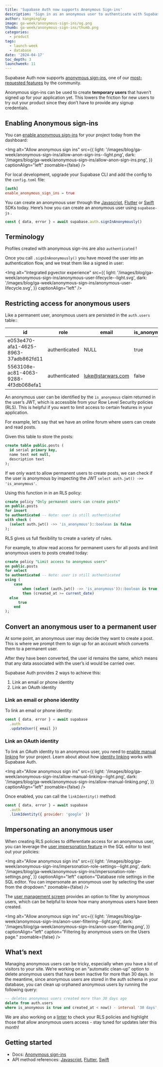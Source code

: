 ```yaml
---
title: 'Supabase Auth now supports Anonymous Sign-ins'
description: 'Sign in as an anonymous user to authenticate with Supabase'
author: kangmingtay
image: ga-week/anonymous-sign-ins/og.png
thumb: ga-week/anonymous-sign-ins/thumb.png
categories:
  - product
tags:
  - launch-week
  - database
date: '2024-04-17'
toc_depth: 3
launchweek: 11
---
```


Supabase Auth now supports [anonymous sign-ins](/docs/guides/auth/auth-anonymous), one of our [most-requested features](https://github.com/supabase/auth/issues/68) by the community.

Anonymous sign-ins can be used to create **temporary users** that haven’t signed up for your application yet. This lowers the friction for new users to try out your product since they don’t have to provide any signup credentials.

[](https://www.youtube.com/watch?v=VNQd2oDAM9g)

## Enabling Anonymous sign-ins

You can [enable anonymous sign-ins](/dashboard/project/_/settings/auth) for your project today from the dashboard:

<Img
  alt="Allow anonymous sign ins"
  src={{
    light: '/images/blog/ga-week/anonymous-sign-ins/allow-anon-sign-ins--light.png',
    dark: '/images/blog/ga-week/anonymous-sign-ins/allow-anon-sign-ins.png',
  }}
  captionAlign="left"
  zoomable={false}
/>

For local development, upgrade your Supabase CLI and add the config to the `config.toml` file:

```toml
[auth]
enable_anonymous_sign_ins = true
```

You can create an anonymous user through the [Javascript](/docs/reference/javascript/auth-signinanonymously), [Flutter](/docs/reference/dart/auth-signinanonymously) or [Swift](/docs/reference/swift/auth-signinanonymously) SDKs today. Here’s how you can create an anonymous user using `supabase-js` .

```jsx
const { data, error } = await supabase.auth.signInAnonymously()
```

## Terminology

Profiles created with anonymous sign-ins are also `authenticated` !

Once you call `.signInAnonymously()` you have moved the user into an authentication flow, and we treat them like a signed in user:

<Img
  alt="Integrated pgvector experience"
  src={{
    light: '/images/blog/ga-week/anonymous-sign-ins/anonymous-user-lifecycle--light.svg',
    dark: '/images/blog/ga-week/anonymous-sign-ins/anonymous-user-lifecycle.svg',
  }}
  captionAlign="left"
/>

## Restricting access for anonymous users

Like a permanent user, anonymous users are persisted in the `auth.users` table::

| id                                   | role          | email             | is_anonymous |
| ------------------------------------ | ------------- | ----------------- | ------------ |
| e053e470-afa1-4625-8963-37adb862fd11 | authenticated | NULL              | true         |
| 5563108e-ac81-4063-9288-4f3db068efa1 | authenticated | luke@starwars.com | false        |

An anonymous user can be identified by the `is_anonymous` claim returned in the user’s JWT, which is accessible from your Row Level Security policies (RLS). This is helpful if you want to limit access to certain features in your application.

For example, let’s say that we have an online forum where users can create and read posts.

Given this table to store the posts:

```sql
create table public.posts (
  id serial primary key,
  name text not null,
  description text
);
```

If we only want to allow permanent users to create posts, we can check if the user is anonymous by inspecting the JWT `select auth.jwt() ->> 'is_anonymous'`.

Using this function in in an RLS policy:

```sql
create policy "Only permanent users can create posts"
on public.posts
for insert
to authenticated -- Note: user is still authenticated
with check (
  (select auth.jwt() ->> 'is_anonymous')::boolean is false
);
```

RLS gives us full flexibility to create a variety of rules.

For example, to allow read access for permanent users for all posts and limit anonymous users to posts created today:

```sql
create policy "Limit access to anonymous users"
on public.posts
for select
to authenticated -- Note: user is still authenticated
using (
	case
		when (select (auth.jwt() ->> 'is_anonymous'))::boolean is true
		then (created_at >= current_date)
  else
	  true
	end
);
```

## Convert an anonymous user to a permanent user

At some point, an anonymous user may decide they want to create a post. This is where we prompt them to sign up for an account which converts them to a permanent user.

<Admonition type='note' title="An anonymous user is considered a permanent user when they have an identity associated to them.">

After they have been converted, the user id remains the same, which means that any data associated with the user’s id would be carried over.

</Admonition>

Supabase Auth provides 2 ways to achieve this:

1. Link an email or phone identity
2. Link an OAuth identity

### Link an email or phone identity

To link an email or phone identity:

```jsx
const { data, error } = await supabase
  .auth
  .updateUser({ email })
```

### Link an OAuth identity

To link an OAuth identity to an anonymous user, you need to [enable manual linking](/dashboard/project/_/settings/auth) for your project. Learn about about how [identity linking](/docs/guides/auth/auth-identity-linking) works with Supabase Auth.

<Img
  alt="Allow anonymous sign ins"
  src={{
    light: '/images/blog/ga-week/anonymous-sign-ins/allow-manual-linking--light.png',
    dark: '/images/blog/ga-week/anonymous-sign-ins/allow-manual-linking.png',
  }}
  captionAlign="left"
  zoomable={false}
/>

Once enabled, you can call the `linkIdentity()` method:

```jsx
const { data, error } = await supabase
  .auth
  .linkIdentity({ provider: 'google' })
```

## Impersonating an anonymous user

When creating RLS policies to differentiate access for an anonymous user, you can leverage the [user impersonation feature](/blog/studio-introducing-assistant) in the SQL editor to test out your policies:

<Img
  alt="Allow anonymous sign ins"
  src={{
    light: '/images/blog/ga-week/anonymous-sign-ins/impersonation-role-settings--light.png',
    dark: '/images/blog/ga-week/anonymous-sign-ins/impersonation-role-settings.png',
  }}
  captionAlign="left"
  caption="Database role settings in the SQL editor. You can impersonate an anonymous user by selecting the user from the dropdown."
  zoomable={false}
/>

The [user management screen](/dashboard/project/_/auth/users) provides an option to filter by anonymous users, which can be helpful to know how many anonymous users have been created.

<Img
  alt="Allow anonymous sign ins"
  src={{
    light: '/images/blog/ga-week/anonymous-sign-ins/anon-user-filtering--light.png',
    dark: '/images/blog/ga-week/anonymous-sign-ins/anon-user-filtering.png',
  }}
  captionAlign="left"
  caption="Filtering by anonymous users on the Users page."
  zoomable={false}
/>

## What’s next

Managing anonymous users can be tricky, especially when you have a lot of visitors to your site. We’re working on an “automatic clean-up” option to delete anonymous users that have been inactive for more than 30 days. In the meantime, since anonymous users are stored in the auth schema in your database, you can clean up orphaned anonymous users by running the following query:

```sql
-- deletes anonymous users created more than 30 days ago
delete from auth.users
where is_anonymous is true and created_at < now() - interval '30 days';
```

We are also working on a [linter](https://github.com/supabase/splinter/pull/28) to check your RLS policies and highlight those that allow anonymous users access - stay tuned for updates later this month!

## Getting started

- Docs: [Anonymous sign-ins](/docs/guides/auth/auth-anonymous)
- API method references: [Javascript](/docs/reference/javascript/auth-signinanonymously), [Flutter](/docs/reference/dart/auth-signinanonymously), [Swift](/docs/reference/swift/auth-signinanonymously)
